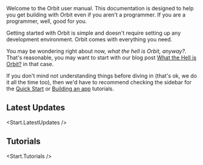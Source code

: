 
<IntroText>
  Welcome to the Orbit user manual. This documentation is designed to help you get building with
  Orbit even if you aren't a programmer. If you are a programmer, well, good for you.
</IntroText>

Getting started with Orbit is simple and doesn't require setting up any development environment.
Orbit comes with everything you need.

You may be wondering right about now, _what the hell is Orbit, anyway?_. That's reasonable, you may
want to start with our blog post [What the Hell is Orbit?](/) in that case.

If you don't mind not understanding things before diving in (that's ok, we do it all the time too),
then we'd have to recommend checking the sidebar for the [Quick Start]() or [Building an app]()
tutorials.

<Space size="xxl" />

## Latest Updates

<Start.LatestUpdates />

<Space size="xxl" />
<Divider />
<Space size="xxl" />

## Tutorials

<Start.Tutorials />
